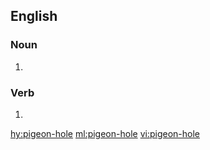 ==English==

===Noun===
{{en-noun}}

# {{alternative spelling of|pigeonhole}}

===Verb===
{{en-verb|pigeon-hol|ing}}

# {{alternative spelling of|pigeonhole}}

[[hy:pigeon-hole]]
[[ml:pigeon-hole]]
[[vi:pigeon-hole]]